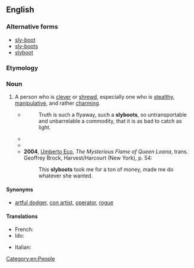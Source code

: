 {{also|sly-boots}}

==English==

===Alternative forms===
* [[sly-boot]]
* [[sly-boots]]
* [[slyboot]]

===Etymology===
{{compound|en|sly|boots}}

===Noun===
{{en-noun|slyboots}}

# {{lb|en|chiefly|British}} A person who is [[clever]] or [[shrewd]], especially one who is [[stealthy]], [[manipulative]], and rather [[charming]].
#* {{RQ:Emerson Literary Ethics}}
#*: Truth is such a flyaway, such a '''slyboots''', so untransportable and unbarrelable a commodity, that it is as bad to catch as light.
#* {{RQ:Thackeray Virginians|II|Troubles And Consolations|283|text="Oh, you '''sly-boots'''!" says the Countess. "Guess you come after the old lady's money!"}}
#* {{RQ:Joyce Ulysses|episode 15|passage=You're such a '''slyboots''', old cocky. I could kiss you.}}
#* '''2004''', [[w:Umberto_Eco|Umberto Eco]], ''The Mysterious Flame of Queen Loana'', trans. Geoffrey Brock, Harvest/Harcourt (New York), p. 54:
#*: This '''slyboots''' took me for a ton of money, made me do whatever she wanted.

====Synonyms====
* [[artful dodger]], [[con artist]], [[operator]], [[rogue]]

====Translations====
{{trans-top|shallow and manipulative woman}}
* French: {{t+|fr|chattemite|f}}
* Ido: {{t|io|katacho}}
{{trans-mid}}
* Italian: {{t+|it|gattamorta|f}}
{{trans-bottom}}

[[Category:en:People]]